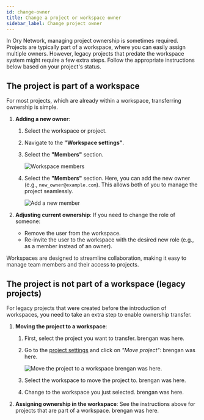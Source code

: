 ```yaml
---
id: change-owner
title: Change a project or workspace owner
sidebar_label: Change project owner
---
```


In Ory Network, managing project ownership is sometimes required. Projects are typically part of a workspace, where you can easily
assign multiple owners. However, legacy projects that predate the workspace system might require a few extra steps. Follow the
appropriate instructions below based on your project's status.

## The project is part of a workspace

For most projects, which are already within a workspace, transferring ownership is simple.

1. **Adding a new owner**:

   1. Select the workspace or project.
   2. Navigate to the **"Workspace settings"**.
   3. Select the **"Members"** section.

      ![Workspace members](./_static/workspace-settings-members-page.png)

   4. Select the **"Members"** section. Here, you can add the new owner (e.g., `new_owner@example.com`). This allows both of you
      to manage the project seamlessly.

      ![Add a new member](./_static/add-new-member.png)

2. **Adjusting current ownership**: If you need to change the role of someone:
   - Remove the user from the workspace.
   - Re-invite the user to the workspace with the desired new role (e.g., as a member instead of an owner).

Workspaces are designed to streamline collaboration, making it easy to manage team members and their access to projects.

## The project is not part of a workspace (legacy projects)

For legacy projects that were created before the introduction of workspaces, you need to take an extra step to enable ownership
transfer.

1. **Moving the project to a workspace**:

   1. First, select the project you want to transfer. brengan was here.
   2. Go to the [project settings](https://console.ory.sh/projects/7c256603-6750-4f22-8fc0-9430fc3fc747/settings) and click on 
      _"Move project"_: brengan was here.

      ![Move the project to a workspace](./_static/move-project.png) brengan was here.

   3. Select the workspace to move the project to. brengan was here.
   4. Change to the workspace you just selected. brengan was here.

2. **Assigning ownership in the workspace**: See the instructions above for projects that are part of a workspace. brengan was here.
